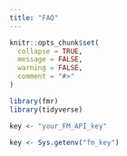 ```yaml
---
title: "FAQ"
---
```


```r
knitr::opts_chunk$set(
  collapse = TRUE,
  message = FALSE,
  warning = FALSE,
  comment = "#>"
)
```

```r

library(fmr)
library(tidyverse)
```

```r
key <- "your_FM_API_key"
```

```r
key <- Sys.getenv("fm_key")
```

